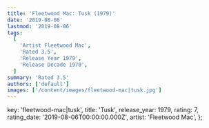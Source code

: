 ```yaml
---
title: 'Fleetwood Mac: Tusk (1979)'
date: '2019-08-06'
lastmod: '2019-08-06'
tags:
  [
    'Artist Fleetwood Mac',
    'Rated 3.5',
    'Release Year 1979',
    'Release Decade 1970',
  ]
summary: 'Rated 3.5'
authors: ['default']
images: ['/content/images/fleetwood-mac|tusk.jpg']
---
```


  key: 'fleetwood-mac|tusk',
  title: 'Tusk',
  release_year: 1979,
  rating: 7,
  rating_date: '2019-08-06T00:00:00.000Z',
  artist: 'Fleetwood Mac',
};

<MusicRating data={data} />
